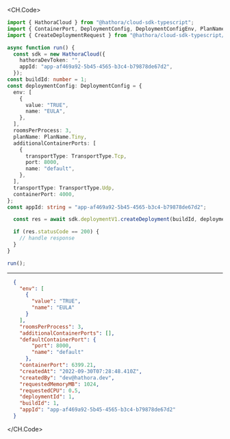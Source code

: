 
<CH.Code>
```typescript CreateDeployment.ts
import { HathoraCloud } from "@hathora/cloud-sdk-typescript";
import { ContainerPort, DeploymentConfig, DeploymentConfigEnv, PlanName, TransportType } from "@hathora/cloud-sdk-typescript/dist/models/components";
import { CreateDeploymentRequest } from "@hathora/cloud-sdk-typescript/dist/models/operations";

async function run() {
  const sdk = new HathoraCloud({
    hathoraDevToken: "",
    appId: "app-af469a92-5b45-4565-b3c4-b79878de67d2",
  });
const buildId: number = 1;
const deploymentConfig: DeploymentConfig = {
  env: [
    {
      value: "TRUE",
      name: "EULA",
    },
  ],
  roomsPerProcess: 3,
  planName: PlanName.Tiny,
  additionalContainerPorts: [
    {
      transportType: TransportType.Tcp,
      port: 8000,
      name: "default",
    },
  ],
  transportType: TransportType.Udp,
  containerPort: 4000,
};
const appId: string = "app-af469a92-5b45-4565-b3c4-b79878de67d2";

  const res = await sdk.deploymentV1.createDeployment(buildId, deploymentConfig, appId);

  if (res.statusCode == 200) {
    // handle response
  }
}

run();
```
---

```json Example Response
  {
    "env": [
      {
        "value": "TRUE",
        "name": "EULA"
      }
    ],
    "roomsPerProcess": 3,
    "additionalContainerPorts": [],
    "defaultContainerPort": {
        "port": 8000,
        "name": "default"
      },
    "containerPort": 6399.21,
    "createdAt": "2022-09-30T07:28:48.410Z",
    "createdBy": "dev@hathora.dev",
    "requestedMemoryMB": 1024,
    "requestedCPU": 0.5,
    "deploymentId": 1,
    "buildId": 1,
    "appId": "app-af469a92-5b45-4565-b3c4-b79878de67d2"
  }
```
</CH.Code>
